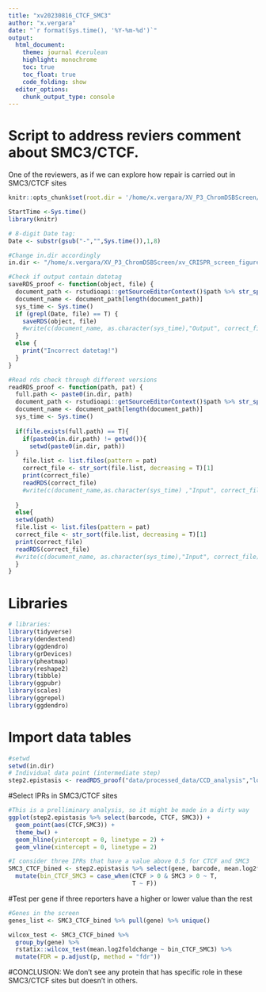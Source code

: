 ```yaml
---
title: "xv20230816_CTCF_SMC3"
author: "x.vergara"
date: "`r format(Sys.time(), '%Y-%m-%d')`"
output:
  html_document:
    theme: journal #cerulean
    highlight: monochrome
    toc: true
    toc_float: true
    code_folding: show
  editor_options:
    chunk_output_type: console
---
```


# Script to address reviers comment about SMC3/CTCF.

One of the reviewers, as if we can explore how repair is carried out in SMC3/CTCF sites

```r
knitr::opts_chunk$set(root.dir = '/home/x.vergara/XV_P3_ChromDSBScreen/xv_CRISPR_screen_figures/rmarkdown/xv20210920_paper_scripts/short_version/knit_html/')

StartTime <-Sys.time()
library(knitr)

# 8-digit Date tag:
Date <- substr(gsub("-","",Sys.time()),1,8)

#Change in.dir accordingly
in.dir <- "/home/x.vergara/XV_P3_ChromDSBScreen/xv_CRISPR_screen_figures/"

#Check if output contain datetag
saveRDS_proof <- function(object, file) {
  document_path <- rstudioapi::getSourceEditorContext()$path %>% str_split(pattern = "/") %>% unlist()
  document_name <- document_path[length(document_path)]
  sys_time <- Sys.time()
  if (grepl(Date, file) == T) {
    saveRDS(object, file)
    #write(c(document_name, as.character(sys_time),"Output", correct_file), file = paste0(in.dir,"log"), ncolumns = 4, sep = "\t", append = T)
  }
  else {
    print("Incorrect datetag!")
  }
}

#Read rds check through different versions
readRDS_proof <- function(path, pat) {
  full.path <- paste0(in.dir, path)
  document_path <- rstudioapi::getSourceEditorContext()$path %>% str_split(pattern = "/") %>% unlist()
  document_name <- document_path[length(document_path)]
  sys_time <- Sys.time()
  
  if(file.exists(full.path) == T){
    if(paste0(in.dir,path) != getwd()){
      setwd(paste0(in.dir, path))
  }
    file.list <- list.files(pattern = pat)
    correct_file <- str_sort(file.list, decreasing = T)[1]
    print(correct_file)
    readRDS(correct_file)
    #write(c(document_name,as.character(sys_time) ,"Input", correct_file), file = paste0(in.dir,"log"), ncolumns = 4, sep = "\t", append = T)
    
  }
  else{
  setwd(path)
  file.list <- list.files(pattern = pat)
  correct_file <- str_sort(file.list, decreasing = T)[1]
  print(correct_file)
  readRDS(correct_file)
  #write(c(document_name, as.character(sys_time),"Input", correct_file),file = paste0(in.dir,"log"), ncolumns = 4, sep = "\t", append = T)
  }
}
```

# Libraries
```r
# libraries:
library(tidyverse)
library(dendextend)
library(ggdendro)
library(grDevices)
library(pheatmap)
library(reshape2)
library(tibble)
library(ggpubr)
library(scales)
library(ggrepel)
library(ggdendro)
```

# Import data tables
```r
#setwd
setwd(in.dir)
# Individual data point (intermediate step)
step2.epistasis <- readRDS_proof("data/processed_data/CCD_analysis","log2_MMEJNHEJ_differentials_chromatin_KO")
```

#Select IPRs in SMC3/CTCF sites
```r
#This is a prelliminary analysis, so it might be made in a dirty way
ggplot(step2.epistasis %>% select(barcode, CTCF, SMC3)) + 
  geom_point(aes(CTCF,SMC3)) +
  theme_bw() +
  geom_hline(yintercept = 0, linetype = 2) +
  geom_vline(xintercept = 0, linetype = 2)

#I consider three IPRs that have a value above 0.5 for CTCF and SMC3
SMC3_CTCF_bined <- step2.epistasis %>% select(gene, barcode, mean.log2foldchange, CTCF, SMC3) %>% 
  mutate(bin_CTCF_SMC3 = case_when(CTCF > 0 & SMC3 > 0 ~ T,
                                   T ~ F))

```

#Test per gene if three reporters have a higher or lower value than the rest
```r
#Genes in the screen
genes_list <- SMC3_CTCF_bined %>% pull(gene) %>% unique()

wilcox_test <- SMC3_CTCF_bined %>% 
  group_by(gene) %>%
  rstatix::wilcox_test(mean.log2foldchange ~ bin_CTCF_SMC3) %>% 
  mutate(FDR = p.adjust(p, method = "fdr"))

```

#CONCLUSION: We don't see any protein that has specific role in these SMC3/CTCF sites but doesn't in others.
